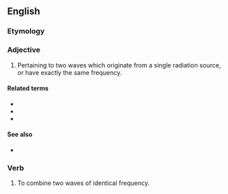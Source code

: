 ==English==

===Etymology===
{{confix|en|homo|dyne}}

===Adjective===
{{en-adj|-}}

# {{lb|en|physics|of radiation}} Pertaining to two waves which originate from a single radiation source, or have exactly the same frequency.

====Related terms====
* {{l|en|heterodyne}}
* {{l|en|intradyne}}
* {{l|en|synchrodyne}}

====See also====
* {{pedialite|homodyne detection}}

===Verb===
{{en-verb|homodyn}}

# To combine two waves of identical frequency.